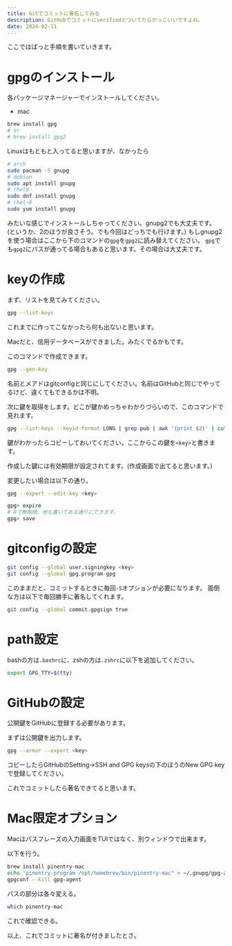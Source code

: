 ```yaml
---
title: Gitでコミットに著名してみる
description: GitHubでコミットにverifiedとついてたらかっこいいですよね。
date: 2024-02-11
---
```


ここではぱっと手順を書いていきます。

# gpgのインストール

各パッケージマネージャーでインストールしてください。

- mac

```bash
brew install gpg
# or
# brew install gpg2
```

Linuxはもともと入ってると思いますが、なかったら

```bash
# arch
sudo pacman -S gnupg
# debian
sudo apt install gnupg
# rhel9
sudo dnf install gnupg
# rhel~8
sudo yum install gnupg
```

みたいな感じでインストールしちゃってください。gnupg2でも大丈夫です。
(というか、2のほうが良さそう。でも今回はどっちでも行けます。)
もしgnupg2を使う場合はここから下のコマンドの`gpg`を`gpg2`に読み替えてください。
`gpg`でも`gpg2`にパスが通ってる場合もあると思います。その場合は大丈夫です。

# keyの作成

まず、リストを見てみてください。

```bash
gpg --list-keys
```

これまでに作ってこなかったら何も出ないと思います。

Macだと、信用データベースができました。みたくでるかもです。

このコマンドで作成できます。

```bash
gpg --gen-key
```

名前とメアドはgitconfigと同じにしてください。名前はGitHubと同じでやってるけど、違くてもできるかは不明。

次に鍵を取得をします。どこが鍵かめっちゃわかりづらいので、このコマンドで見れます。

```bash
gpg --list-keys --keyid-format LONG | grep pub | awk '{print $2}' | cut -d'/' -f2;
```

鍵がわかったらコピーしておいてください。ここからこの鍵を`<key>`と書きます。

作成した鍵には有効期限が設定されてます。(作成画面で出てると思います。)

変更したい場合は以下の通り。

```bash
gpg --expert --edit-key <key>

gpg> expire
# 0で無制限、他も書いてある通りにできます。
gpg> save
```

# gitconfigの設定

```bash
git config --global user.signingkey <key>
git config --global gpg.program gpg
```

このままだと、コミットするときに毎回`-S`オプションが必要になります。
面倒な方は以下で毎回勝手に著名してくれます。

```bash
git config --global commit.gpgsign true
```

# path設定

bashの方は`.bashrc`に、zshの方は`.zshrc`に以下を追加してください。

```bash
export GPG_TTY=$(tty)
```

# GitHubの設定

公開鍵をGitHubに登録する必要があります。

まずは公開鍵を出力します。

```bash
gpg --armor --export <key>
```

コピーしたらGitHubのSetting→SSH and GPG keysの下のほうのNew GPG keyで登録してください。

これでコミットしたら著名できてると思います。

# Mac限定オプション

Macはパスフレーズの入力画面をTUIではなく、別ウィンドウで出来ます。

以下を行う。

```bash
brew install pinentry-mac
echo "pinentry-program /opt/homebrew/bin/pinentry-mac" > ~/.gnupg/gpg-agent.conf
gpgconf --kill gpg-agent
```

パスの部分は各々変える。

```bash
which pinentry-mac
```

これで確認できる。

以上、これでコミットに著名が付きましたとさ。
